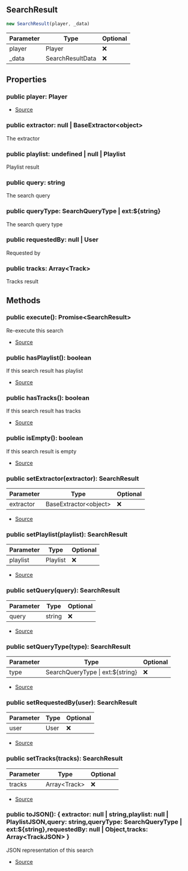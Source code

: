 ## SearchResult


```typescript
new SearchResult(player, _data)
```
| Parameter | Type | Optional |
| ----------- | ----------- | ----------- |
| player | Player | ❌ |
| _data | SearchResultData | ❌ |


## Properties
### public player: Player
- [Source](https://github.com/Androz2091/discord-player/blob/074396c/packages/discord-player/src/Structures/SearchResult.ts#L18)
### public extractor: null \| BaseExtractor\<object>
The extractor
### public playlist: undefined \| null \| Playlist
Playlist result
### public query: string
The search query
### public queryType: SearchQueryType \| ext:\$\{string}
The search query type
### public requestedBy: null \| User
Requested by
### public tracks: Array\<Track>
Tracks result

## Methods
### public execute(): Promise\<SearchResult>
Re-execute this search



- [Source](https://github.com/Androz2091/discord-player/blob/074396c/packages/discord-player/src/Structures/SearchResult.ts#L106)
### public hasPlaylist(): boolean
If this search result has playlist



- [Source](https://github.com/Androz2091/discord-player/blob/074396c/packages/discord-player/src/Structures/SearchResult.ts#L123)
### public hasTracks(): boolean
If this search result has tracks



- [Source](https://github.com/Androz2091/discord-player/blob/074396c/packages/discord-player/src/Structures/SearchResult.ts#L130)
### public isEmpty(): boolean
If this search result is empty



- [Source](https://github.com/Androz2091/discord-player/blob/074396c/packages/discord-player/src/Structures/SearchResult.ts#L116)
### public setExtractor(extractor): SearchResult
| Parameter | Type | Optional |
| ----------- | ----------- | ----------- |
| extractor | BaseExtractor\<object> | ❌ |


- [Source](https://github.com/Androz2091/discord-player/blob/074396c/packages/discord-player/src/Structures/SearchResult.ts#L38)
### public setPlaylist(playlist): SearchResult
| Parameter | Type | Optional |
| ----------- | ----------- | ----------- |
| playlist | Playlist | ❌ |


- [Source](https://github.com/Androz2091/discord-player/blob/074396c/packages/discord-player/src/Structures/SearchResult.ts#L56)
### public setQuery(query): SearchResult
| Parameter | Type | Optional |
| ----------- | ----------- | ----------- |
| query | string | ❌ |


- [Source](https://github.com/Androz2091/discord-player/blob/074396c/packages/discord-player/src/Structures/SearchResult.ts#L51)
### public setQueryType(type): SearchResult
| Parameter | Type | Optional |
| ----------- | ----------- | ----------- |
| type | SearchQueryType \| ext:\$\{string} | ❌ |


- [Source](https://github.com/Androz2091/discord-player/blob/074396c/packages/discord-player/src/Structures/SearchResult.ts#L25)
### public setRequestedBy(user): SearchResult
| Parameter | Type | Optional |
| ----------- | ----------- | ----------- |
| user | User | ❌ |


- [Source](https://github.com/Androz2091/discord-player/blob/074396c/packages/discord-player/src/Structures/SearchResult.ts#L30)
### public setTracks(tracks): SearchResult
| Parameter | Type | Optional |
| ----------- | ----------- | ----------- |
| tracks | Array\<Track> | ❌ |


- [Source](https://github.com/Androz2091/discord-player/blob/074396c/packages/discord-player/src/Structures/SearchResult.ts#L46)
### public toJSON(): \{ extractor: null \| string,playlist: null \| PlaylistJSON,query: string,queryType: SearchQueryType \| ext:\$\{string},requestedBy: null \| Object,tracks: Array\<TrackJSON> }
JSON representation of this search



- [Source](https://github.com/Androz2091/discord-player/blob/074396c/packages/discord-player/src/Structures/SearchResult.ts#L137)